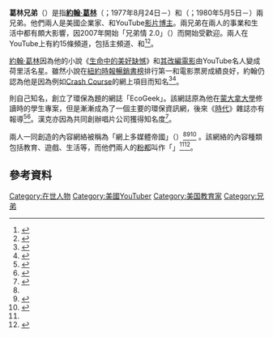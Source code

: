 {{NoteTA|G1=IT}}
{{Infobox person
 | name             = 葛林兄弟
[[File:John_&_Hank_Green_by_Gage_Skidmore.jpg|250px]]
 | birth_date       = {{ubl|'''約翰'''：<br/>{{birth date and age|1977|8|24|}}<br/>[[印地安納州|印地安納州]][[印第安納波利斯|印第安納波利斯]]|'''漢克'''：<br/>{{birth date and age|1980|5|5|}}<br/>[[亞拉巴馬州|亞拉巴馬州]][[伯明翰_(亞拉巴馬州)|伯明翰]]}}
 | death_date       =
 | ethnicity        = 
 | occupation       = {{ubl|'''約翰'''：影片博主、青年小說作家、活動人士|{{nowrap|'''漢克'''：影片博主、企業家、樂手、網頁設計師}} }}
 | spouse           = {{ubl|'''約翰'''：Sarah Urist Green（2006年結婚）|'''漢克'''：Katherine Green（2006年結婚）}}
}}

'''葛林兄弟'''（{{lang-en|Green brothers}}）是指'''[[約翰·葛林|約翰·葛林]]'''（{{lang|en|John Green}}；1977年8月24日－）和'''{{le|漢克·葛林|Hank Green}}'''（{{lang|en|Hank Green}}；1980年5月5日－）兩兄弟。他們兩人是美國企業家、{{le|互聯網活動人士|Internet activism}}和YouTube[[VLOG|影片博主]]。兩兄弟在兩人的事業和生活中都有頗大影響，因2007年開始「兄弟情 2.0」（{{lang|en|Brotherhood 2.0}}）而開始受歡迎。兩人在YouTube上有約15條頻道，包括主頻道{{le|VlogBrothers|VlogBrothers}}、{{le|SciShow|SciShow}}和{{le|The Lizzie Bennet Diaries|The Lizzie Bennet Diaries}}<ref>{{cite web|last=Green|first=Hank|authorlink=Hank Green|url=https://medium.com/@hankgreen/do-other-peoples-youtube-cpms-look-this-good-f92db1fa71eb|title=Do Other People's YouTube CPMs Look This Good?|publisher=''Medium''|date=October 5, 2014|accessdate=October 7, 2014|archive-date=2020-09-23|archive-url=https://web.archive.org/web/20200923171858/https://medium.com/@hankgreen/do-other-peoples-youtube-cpms-look-this-good-f92db1fa71eb|dead-url=no}}</ref><ref>{{cite web|last=Browning|first=Skylar|url=http://missoulanews.bigskypress.com/IndyBlog/archives/2013/08/26/missoulas-hank-green-wins-an-emmy|title=Missoula's Hank Green wins an Emmy|publisher=''Big Sky Press''|work=Missoula Independent|date=August 26, 2013|accessdate=October 7, 2014|deadurl=yes|archiveurl=https://web.archive.org/web/20140821143407/http://missoulanews.bigskypress.com/IndyBlog/archives/2013/08/26/missoulas-hank-green-wins-an-emmy|archivedate=2014年8月21日}}</ref>。

[[約翰·葛林|約翰·葛林]]因為他的小說《[[生命中的美好缺憾|生命中的美好缺憾]]》和[[生命中的美好缺憾_(電影)|其改編電影]]由YouTube名人變成荷里活名星。雖然小說在[[紐約時報暢銷書榜|紐約時報暢銷書榜]]排行第一和電影票房成績良好，約翰仍認為他是因為例如[[Crash_Course|Crash Course]]的網上項目而知名<ref>{{cite web|url=http://www.nytimes.com/best-sellers-books/2012-01-29/chapter-books/list.html|title=Best Sellers – Children's Chapter Books|publisher=''The New York Times''|date=January 29, 2012|accessdate=October 7, 2014|archive-date=2012-01-24|archive-url=https://web.archive.org/web/20120124030531/http://www.nytimes.com/best-sellers-books/2012-01-29/chapter-books/list.html|dead-url=no}}</ref><ref name=WSJsummerblockbuster>{{cite web|last=Alter|first=Alexandra|url=http://online.wsj.com/articles/john-green-and-his-nerdfighters-are-upending-the-summer-blockbuster-model-1400088712?tesla=y&mg=reno64-wsj&url=http://online.wsj.com/article/SB10001424052702304431104579552173066169420.html|title=John Green and His Nerdfighters Are Upending the Summer Blockbuster Model|publisher=''The Wall Street Journal''|date=May 14, 2014|accessdate=October 7, 2014|archive-date=2014-06-14|archive-url=https://web.archive.org/web/20140614121216/http://online.wsj.com/articles/john-green-and-his-nerdfighters-are-upending-the-summer-blockbuster-model-1400088712?tesla=y&mg=reno64-wsj&url=http%3A%2F%2Fonline.wsj.com%2Farticle%2FSB10001424052702304431104579552173066169420.html|dead-url=no}}</ref>。

{{le|漢克·葛林|Hank Green}}則自己知名，創立了環保為題的網誌「EcoGeek」。該網誌原為他在[[蒙大拿大學|蒙大拿大學]]修讀時的學生專案，但是漸漸成為了一個主要的環保資訊網，後來《[[時代_(雜誌)|時代]]》雜誌亦有報導<ref>{{cite web|last=Weber|first=Jonathan|url=http://newwest.net/main/article/ecogeek_makes_a_splash_in_debut/|title=EcoGeek Makes a Splash in Debut|publisher=''New West''|date=April 11, 2006|accessdate=October 7, 2014|archive-date=2020-08-07|archive-url=https://web.archive.org/web/20200807153035/https://newwest.net/main/article/ecogeek_makes_a_splash_in_debut/|dead-url=no}}</ref><ref>{{cite web|last=Roston|first=Eric|url=http://content.time.com/time/specials/2007/article/0,28804,1730759_1731034_1731054,00.html|title=EcoGeek|publisher=''Time''|date=April 17, 2008|accessdate=October 7, 2014|archive-date=2016-09-16|archive-url=https://web.archive.org/web/20160916234628/http://content.time.com/time/specials/2007/article/0,28804,1730759_1731034_1731054,00.html|dead-url=no}}</ref>。漢克亦因為共同創辦唱片公司{{le|DFTBA Records|DFTBA Records}}獲得知名度<ref name=ChicagoTribuneDFTBArecords>{{cite web|last=RedEye|first=Stephanie Lulay|url=http://online.wsj.com/articles/john-green-and-his-nerdfighters-are-upending-the-summer-blockbuster-model-1400088712?tesla=y&mg=reno64-wsj&url=http://articles.chicagotribune.com/2009-12-07/news/0912070155_1_music-label-youtube-band|title=I'm with the bandwidth|publisher=''Chicago Tribune''|date=December 7, 2009|accessdate=October 7, 2014}}</ref>。

兩人一同創造的內容網絡被稱為「網上多媒體帝國」（{{lang|en|online multimedia empire}}）<ref name=WSJsummerblockbuster/><ref name=NYTimesCarnegie>{{cite web|last=Kaufman|first=Leslie|url=http://www.nytimes.com/2013/01/17/books/john-and-hank-green-bring-their-show-to-carnegie-hall.html?pagewanted=all&_r=0|title=A Novelist and His Brother Sell Out Carnegie Hall|publisher=''The New York Times''|date=January 16, 2013|accessdate=October 7, 2014|archive-date=2019-12-11|archive-url=https://web.archive.org/web/20191211225043/https://www.nytimes.com/2013/01/17/books/john-and-hank-green-bring-their-show-to-carnegie-hall.html?pagewanted=all&_r=0|dead-url=no}}</ref><ref name=WTSuccessStory>{{cite web|last=Lindquist|first=David|url=http://www.washingtontimes.com/news/2014/sep/26/greens-success-born-of-lessons-learned-hard-way/?page=all|title=Green's success born of lessons learned hard way|publisher=''Washington Times''|date=September 26, 2014|accessdate=October 7, 2014|archive-date=2016-01-24|archive-url=https://web.archive.org/web/20160124165910/http://www.washingtontimes.com/news/2014/sep/26/greens-success-born-of-lessons-learned-hard-way/?page=all|dead-url=no}}</ref> 。該網絡的內容種類包括教育、遊戲、生活等，而他們兩人的[[迷文化|粉都]]叫作「{{le|Nerdfighteria|Nerdfighteria}}」<ref name=NYTimesCarnegie/><ref>{{cite web|last=Romano|first=Aja|url=http://www.dailydot.com/society/hank-john-green-vlogborthers-nerdfighters/|title=DFTBA: Behind the Vlogbrothers' Nerdfighters movement|publisher=''The Daily Dot''|date=August 20, 2012|accessdate=October 21, 2014|archive-date=2021-03-06|archive-url=https://web.archive.org/web/20210306072223/https://www.dailydot.com/society/hank-john-green-vlogborthers-nerdfighters/|dead-url=no}}</ref>。

==參考資料==
{{reflist}}

{{MOOC}}
[[Category:在世人物|Category:在世人物]]
[[Category:美國YouTuber|Category:美國YouTuber]]
[[Category:美国教育家|Category:美国教育家]]
[[Category:兄弟|Category:兄弟]]